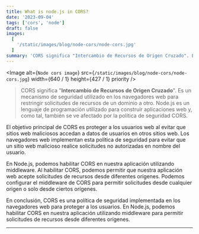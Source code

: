 ```yaml
---
title: What is node.js in CORS?
date: '2023-09-04'
tags: ['cors', 'node']
draft: false
images:
  [
    '/static/images/blog/node-cors/node-cors.jpg'
  ]
summary: 'CORS significa "Intercambio de Recursos de Origen Cruzado". Es un mecanismo de seguridad utilizado en los navegadores web para restringir solicitudes...'
---
```


<Image
  alt={`Node cors image`}
  src={`/static/images/blog/node-cors/node-cors.jpg`}
  width={640 / 1}
  height={427 / 1}
  priority
/>

>CORS significa "**Intercambio de Recursos de Origen Cruzado**". Es un mecanismo de seguridad utilizado en los navegadores web para restringir solicitudes de recursos de un dominio a otro. Node.js es un lenguaje de programación utilizado para construir aplicaciones web y, como tal, también se ve afectado por la política de seguridad CORS.

El objetivo principal de CORS es proteger a los usuarios web al evitar que sitios web maliciosos accedan a datos de usuarios en otros sitios web. Los navegadores web implementan esta política de seguridad para evitar que un sitio web malicioso realice solicitudes no autorizadas en nombre del usuario.

En Node.js, podemos habilitar CORS en nuestra aplicación utilizando middleware. Al habilitar CORS, podemos permitir que nuestra aplicación web acepte solicitudes de recursos desde diferentes orígenes. Podemos configurar el middleware de CORS para permitir solicitudes desde cualquier origen o solo desde ciertos orígenes.

En conclusión, CORS es una política de seguridad implementada en los navegadores web para proteger a los usuarios. En Node.js, podemos habilitar CORS en nuestra aplicación utilizando middleware para permitir solicitudes de recursos desde diferentes orígenes.

---
